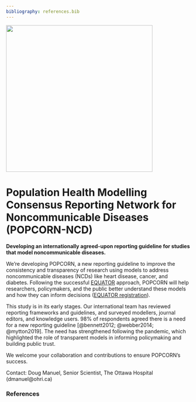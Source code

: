 ```yaml
---
bibliography: references.bib
---
```


::: centered_content
![](assets/logo-SVG/popcorn_main-wordmark.svg){width="400"}

# Population Health Modelling Consensus Reporting Network for Noncommunicable Diseases (POPCORN-NCD)

**Developing an internationally agreed-upon reporting guideline for studies that model noncommunicable diseases.**
:::

We're developing POPCORN, a new reporting guideline to improve the consistency and transparency of research using models to address noncommunicable diseases (NCDs) like heart disease, cancer, and diabetes. Following the successful [EQUATOR](https://www.equator-network.org) approach, POPCORN will help researchers, policymakers, and the public better understand these models and how they can inform decisions ([EQUATOR registration](https://www.equator-network.org/library/reporting-guidelines-under-development/reporting-guidelines-under-development-for-other-study-designs/#NCD)).

This study is in its early stages. Our international team has reviewed reporting frameworks and guidelines, and surveyed modellers, journal editors, and knowledge users. 98% of respondents agreed there is a need for a new reporting guideline [@bennett2012; @webber2014; @mytton2019]. The need has strengthened following the pandemic, which highlighted the role of transparent models in informing policymaking and building public trust.

We welcome your collaboration and contributions to ensure POPCORN's success. 

Contact: Doug Manuel, Senior Scientist, The Ottawa Hospital (dmanuel\@ohri.ca)

### References

::: {#refs}
:::
